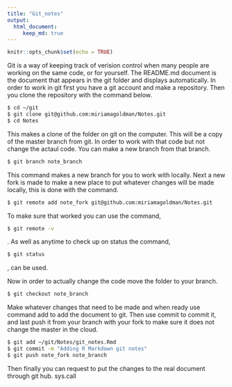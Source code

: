 ```yaml
---
title: "Git_notes"
output: 
  html_document:
     keep_md: true
---
```


```r
knitr::opts_chunk$set(echo = TRUE)
```
Git is a way of keeping track of verision control when many people are working on the same code, or for yourself. The README.md document is the document that appears in the git folder and displays automatically. In order to work in git first you have a git account and make a repository. Then you clone the repository with the command below.
```bash
$ cd ~/git
$ git clone git@github.com:miriamagoldman/Notes.git
$ cd Notes
```
This makes a clone of the folder on git on the computer. This will be a copy of the master branch from git. In order to work with that code but not change the actaul code. You can make a new branch from that branch. 
```bash
$ git branch note_branch
```
This command makes a new branch for you to work with locally. Next a new fork is made to make a new place to put whatever changes will be made locally, this is done with the command. 
```bash
$ git remote add note_fork git@github.com:miriamagoldman/Notes.git
```
To make sure that worked you can use the command,
```bash
$ git remote -v
```
. 
As well as anytime to check up on status the command, 
```bash
$ git status
```
, can be used.

Now in order to actually change the code move the folder to your branch. 
```bash
$ git checkout note_branch
```
Make whatever changes that need to be made and when ready use command add to add the document to git. Then use commit to commit it, and last push it from your branch with your fork to make sure it does not change the master in the cloud.  
```bash
$ git add ~/git/Notes/git_notes.Rmd
$ git commit -m "Adding R Markdown git notes"
$ git push note_fork note_branch
```
Then finally you can request to put the changes to the real document through git hub. 
sys.call